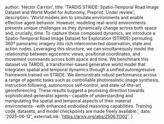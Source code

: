 
  author: 'Héctor Carrión',
  title: 'TARDIS STRIDE: Spatio-Temporal Road Image Dataset and World Model for Autonomy, Preprint. Under review.',
  description: 'World models aim to simulate environments and enable effective agent behavior. However, modeling real-world environments presents unique challenges as they dynamically change across both space and, crucially, time. To capture these composed dynamics, we introduce a Spatio-Temporal Road Image Dataset for Exploration (STRIDE) permuting 360º panoramic imagery into rich interconnected observation, state and action nodes. Leveraging this structure, we can simultaneously model the relationship between egocentric views, positional coordinates, and movement commands across both space and time. We benchmark this dataset via TARDIS, a transformer-based generative world model that integrates spatial and temporal dynamics through a unified autoregressive framework trained on STRIDE. We demonstrate robust performance across a range of agentic tasks such as controllable photorealistic image synthesis, instruction following, autonomous self-control, and state-of-the-art georeferencing. These results suggest a promising direction towards sophisticated generalist agents--capable of understanding and manipulating the spatial and temporal aspects of their material environments--with enhanced embodied reasoning capabilities. Training code, datasets, and model checkpoints are made freely available.',
  date: '2025-06-12',
  externalLink: 'https://arxiv.org/abs/2506.11302',
}
